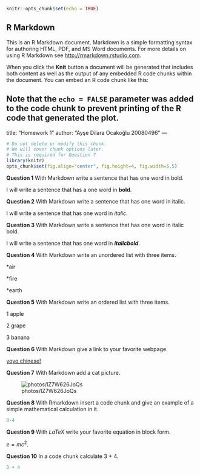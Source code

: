 

```r
knitr::opts_chunk$set(echo = TRUE)
```

## R Markdown

This is an R Markdown document. Markdown is a simple formatting syntax for authoring HTML, PDF, and MS Word documents. For more details on using R Markdown see <http://rmarkdown.rstudio.com>.

When you click the **Knit** button a document will be generated that includes both content as well as the output of any embedded R code chunks within the document. You can embed an R code chunk like this:

Note that the `echo = FALSE` parameter was added to the code chunk to prevent printing of the R code that generated the plot.
---
title: "Homework 1"
author: "Ayşe Dilara Ocakoğlu 20080496"
---

```r
# Do not delete or modify this chunk.
# We will cover chunk options later.
# This is required for Question 7
library(knitr)
opts_chunk$set(fig.align="center", fig.height=4, fig.width=5.5)
```

**Question 1** With Markdown write a sentence that has one word in bold.

I will write a sentence that has a one word in **bold**.

**Question 2** With Markdown write a sentence that has one word in italic.

I will write a sentence that has one word in _italic_. 

**Question 3** With Markdown write a sentence that has one word in italic bold.

I will write a sentence that has one word in **_italicbold_**.

**Question 4** With Markdown write an unordered list with three items.

*air

*fire

*earth

**Question 5** With Markdown write an ordered list with three items.

1 apple

2 grape

3 banana

**Question 6** With Markdown give a link to your favorite webpage.

[yoyo chinese!](https://yoyochinese.com/)

**Question 7** With Markdown add a cat picture.

![photos/IZ7W626JoQs](https://unsplash.com/photos/IZ7W626JoQs)

**Question 8** With Rmarkdown insert a code chunk and give an example of a simple mathematical calculation in it.

```r
8-4
```
**Question 9** With $LaTeX$ write your favorite equation in block form.

 $e=mc^2$.

**Question 10** In a code chunk calculate 3 + 4.
```r
3 + 4
```
